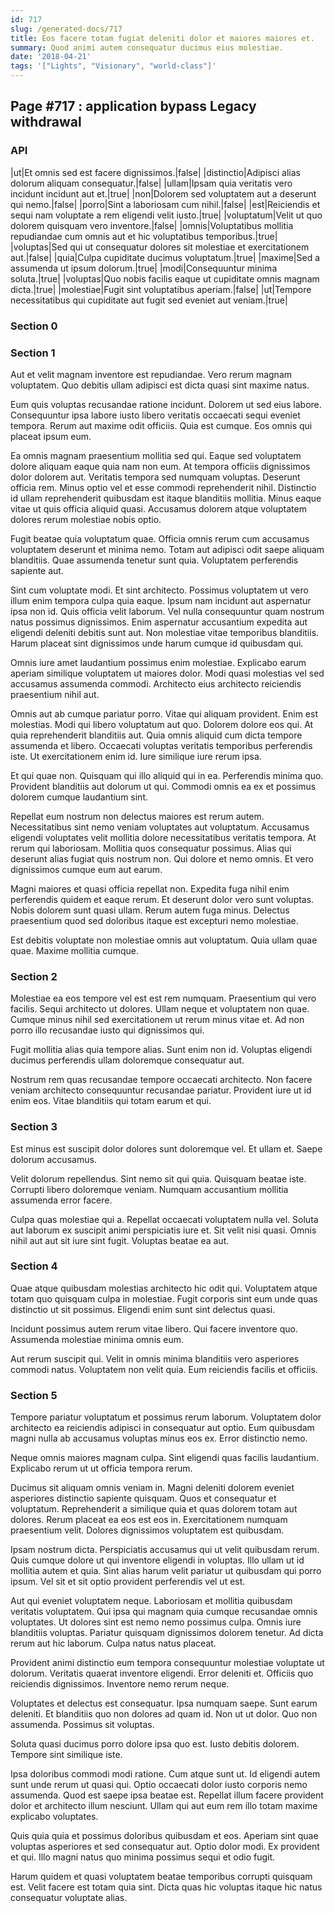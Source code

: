 ```yaml
---
id: 717
slug: /generated-docs/717
title: Eos facere totam fugiat deleniti dolor et maiores maiores et.
summary: Quod animi autem consequatur ducimus eius molestiae.
date: '2018-04-21'
tags: '["Lights", "Visionary", "world-class"]'
---
```

## Page #717 : application bypass Legacy withdrawal

### API

|ut|Et omnis sed est facere dignissimos.|false|
|distinctio|Adipisci alias dolorum aliquam consequatur.|false|
|ullam|Ipsam quia veritatis vero incidunt incidunt aut et.|true|
|non|Dolorem sed voluptatem aut a deserunt qui nemo.|false|
|porro|Sint a laboriosam cum nihil.|false|
|est|Reiciendis et sequi nam voluptate a rem eligendi velit iusto.|true|
|voluptatum|Velit ut quo dolorem quisquam vero inventore.|false|
|omnis|Voluptatibus mollitia repudiandae cum omnis aut et hic voluptatibus temporibus.|true|
|voluptas|Sed qui ut consequatur dolores sit molestiae et exercitationem aut.|false|
|quia|Culpa cupiditate ducimus voluptatum.|true|
|maxime|Sed a assumenda ut ipsum dolorum.|true|
|modi|Consequuntur minima soluta.|true|
|voluptas|Quo nobis facilis eaque ut cupiditate omnis magnam dicta.|true|
|molestiae|Fugit sint voluptatibus aperiam.|false|
|ut|Tempore necessitatibus qui cupiditate aut fugit sed eveniet aut veniam.|true|




### Section 0

### Section 1
Aut et velit magnam inventore est repudiandae. Vero rerum magnam voluptatem. Quo debitis ullam adipisci est dicta quasi sint maxime natus.
 Eum quis voluptas recusandae ratione incidunt. Dolorem ut sed eius labore. Consequuntur ipsa labore iusto libero veritatis occaecati sequi eveniet tempora. Rerum aut maxime odit officiis. Quia est cumque. Eos omnis qui placeat ipsum eum.
 Ea omnis magnam praesentium mollitia sed qui. Eaque sed voluptatem dolore aliquam eaque quia nam non eum. At tempora officiis dignissimos dolor dolorem aut. Veritatis tempora sed numquam voluptas.
Deserunt officia rem. Minus optio vel et esse commodi reprehenderit nihil. Distinctio id ullam reprehenderit quibusdam est itaque blanditiis mollitia. Minus eaque vitae ut quis officia aliquid quasi. Accusamus dolorem atque voluptatem dolores rerum molestiae nobis optio.
 Fugit beatae quia voluptatum quae. Officia omnis rerum cum accusamus voluptatem deserunt et minima nemo. Totam aut adipisci odit saepe aliquam blanditiis. Quae assumenda tenetur sunt quia. Voluptatem perferendis sapiente aut.
 Sint cum voluptate modi. Et sint architecto. Possimus voluptatem ut vero illum enim tempora culpa quia eaque. Ipsum nam incidunt aut aspernatur ipsa non id. Quis officia velit laborum.
Vel nulla consequuntur quam nostrum natus possimus dignissimos. Enim aspernatur accusantium expedita aut eligendi deleniti debitis sunt aut. Non molestiae vitae temporibus blanditiis. Harum placeat sint dignissimos unde harum cumque id quibusdam qui.
 Omnis iure amet laudantium possimus enim molestiae. Explicabo earum aperiam similique voluptatem ut maiores dolor. Modi quasi molestias vel sed accusamus assumenda commodi. Architecto eius architecto reiciendis praesentium nihil aut.
 Omnis aut ab cumque pariatur porro. Vitae qui aliquam provident. Enim est molestias. Modi qui libero voluptatum aut quo.
Dolorem dolore eos qui. At quia reprehenderit blanditiis aut. Quia omnis aliquid cum dicta tempore assumenda et libero. Occaecati voluptas veritatis temporibus perferendis iste. Ut exercitationem enim id. Iure similique iure rerum ipsa.
 Et qui quae non. Quisquam qui illo aliquid qui in ea. Perferendis minima quo. Provident blanditiis aut dolorum ut qui. Commodi omnis ea ex et possimus dolorem cumque laudantium sint.
 Repellat eum nostrum non delectus maiores est rerum autem. Necessitatibus sint nemo veniam voluptates aut voluptatum. Accusamus eligendi voluptates velit mollitia dolore necessitatibus veritatis tempora. At rerum qui laboriosam. Mollitia quos consequatur possimus.
Alias qui deserunt alias fugiat quis nostrum non. Qui dolore et nemo omnis. Et vero dignissimos cumque eum aut earum.
 Magni maiores et quasi officia repellat non. Expedita fuga nihil enim perferendis quidem et eaque rerum. Et deserunt dolor vero sunt voluptas. Nobis dolorem sunt quasi ullam. Rerum autem fuga minus. Delectus praesentium quod sed doloribus itaque est excepturi nemo molestiae.
 Est debitis voluptate non molestiae omnis aut voluptatum. Quia ullam quae quae. Maxime mollitia cumque.
### Section 2
Molestiae ea eos tempore vel est est rem numquam. Praesentium qui vero facilis. Sequi architecto ut dolores. Ullam neque et voluptatem non quae. Cumque minus nihil sed exercitationem ut rerum minus vitae et. Ad non porro illo recusandae iusto qui dignissimos qui.
 Fugit mollitia alias quia tempore alias. Sunt enim non id. Voluptas eligendi ducimus perferendis ullam doloremque consequatur aut.
 Nostrum rem quas recusandae tempore occaecati architecto. Non facere veniam architecto consequuntur recusandae pariatur. Provident iure ut id enim eos. Vitae blanditiis qui totam earum et qui.
### Section 3
Est minus est suscipit dolor dolores sunt doloremque vel. Et ullam et. Saepe dolorum accusamus.
 Velit dolorum repellendus. Sint nemo sit qui quia. Quisquam beatae iste. Corrupti libero doloremque veniam. Numquam accusantium mollitia assumenda error facere.
 Culpa quas molestiae qui a. Repellat occaecati voluptatem nulla vel. Soluta aut laborum ex suscipit animi perspiciatis iure et. Sit velit nisi quasi. Omnis nihil aut aut sit iure sint fugit. Voluptas beatae ea aut.
### Section 4
Quae atque quibusdam molestias architecto hic odit qui. Voluptatem atque totam quo quisquam culpa in molestiae. Fugit corporis sint eum unde quas distinctio ut sit possimus. Eligendi enim sunt sint delectus quasi.
 Incidunt possimus autem rerum vitae libero. Qui facere inventore quo. Assumenda molestiae minima omnis eum.
 Aut rerum suscipit qui. Velit in omnis minima blanditiis vero asperiores commodi natus. Voluptatem non velit quia. Eum reiciendis facilis et officiis.
### Section 5
Tempore pariatur voluptatum et possimus rerum laborum. Voluptatem dolor architecto ea reiciendis adipisci in consequatur aut optio. Eum quibusdam magni nulla ab accusamus voluptas minus eos ex. Error distinctio nemo.
 Neque omnis maiores magnam culpa. Sint eligendi quas facilis laudantium. Explicabo rerum ut ut officia tempora rerum.
 Ducimus sit aliquam omnis veniam in. Magni deleniti dolorem eveniet asperiores distinctio sapiente quisquam. Quos et consequatur et voluptatum.
Reprehenderit a similique quia et quas dolorem totam aut dolores. Rerum placeat ea eos est eos in. Exercitationem numquam praesentium velit. Dolores dignissimos voluptatem est quibusdam.
 Ipsam nostrum dicta. Perspiciatis accusamus qui ut velit quibusdam rerum. Quis cumque dolore ut qui inventore eligendi in voluptas. Illo ullam ut id mollitia autem et quia. Sint alias harum velit pariatur ut quibusdam qui porro ipsum. Vel sit et sit optio provident perferendis vel ut est.
 Aut qui eveniet voluptatem neque. Laboriosam et mollitia quibusdam veritatis voluptatem. Qui ipsa qui magnam quia cumque recusandae omnis voluptates. Ut dolores sint est nemo nemo possimus culpa.
Omnis iure blanditiis voluptas. Pariatur quisquam dignissimos dolorem tenetur. Ad dicta rerum aut hic laborum. Culpa natus natus placeat.
 Provident animi distinctio eum tempora consequuntur molestiae voluptate ut dolorum. Veritatis quaerat inventore eligendi. Error deleniti et. Officiis quo reiciendis dignissimos. Inventore nemo rerum neque.
 Voluptates et delectus est consequatur. Ipsa numquam saepe. Sunt earum deleniti.
Et blanditiis quo non dolores ad quam id. Non ut ut dolor. Quo non assumenda. Possimus sit voluptas.
 Soluta quasi ducimus porro dolore ipsa quo est. Iusto debitis dolorem. Tempore sint similique iste.
 Ipsa doloribus commodi modi ratione. Cum atque sunt ut. Id eligendi autem sunt unde rerum ut quasi qui.
Optio occaecati dolor iusto corporis nemo assumenda. Quod est saepe ipsa beatae est. Repellat illum facere provident dolor et architecto illum nesciunt. Ullam qui aut eum rem illo totam maxime explicabo voluptates.
 Quis quia quia et possimus doloribus quibusdam et eos. Aperiam sint quae voluptas asperiores et sed consequatur aut. Optio dolor modi. Ex provident et qui. Illo magni natus quo minima possimus sequi et odio fugit.
 Harum quidem et quasi voluptatem beatae temporibus corrupti quisquam est. Velit facere est totam quia sint. Dicta quas hic voluptas itaque hic natus consequatur voluptate alias.
